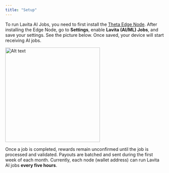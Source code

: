 ```yaml
---
title: "Setup"
---
```


To run Lavita AI Jobs, you need to first install the [Theta Edge Node](https://docs.thetatoken.org/docs/setup-theta-edge-node). After installing the Edge Node, go to **Settings**, enable **Lavita (AI/ML) Jobs**, and save your settings. See the picture below. Once saved, your device will start receiving AI jobs.

<Frame caption="Enabling Lavita (AI/ML) Jobs in Edge Node Settings">
  <img width="300" alt="Alt text" src="/images/edge-node-settings.png" />
</Frame>

Once a job is completed, rewards remain unconfirmed until the job is processed and validated. Payouts are batched and sent during the first week of each month. Currently, each node (wallet address) can run Lavita AI jobs **every five hours**.
